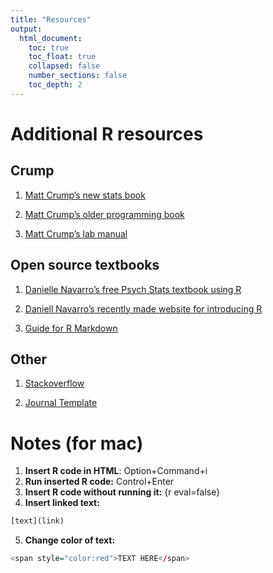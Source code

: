 ```yaml
---
title: "Resources"
output: 
  html_document:
    toc: true
    toc_float: true
    collapsed: false
    number_sections: false
    toc_depth: 2
---
```


# Additional R resources

## Crump

1. [Matt Crump's new stats book](https://crumplab.github.io/statistics/)

2. [Matt Crump's older programming book](https://crumplab.github.io/programmingforpsych/)

3. [Matt Crump's lab manual](https://crumplab.github.io/statisticsLab/)

## Open source textbooks

1. [Danielle Navarro's free Psych Stats textbook using R](https://compcogscisydney.org/learning-statistics-with-r/)

2. [Daniell Navarro's recently made website for introducing R](http://compcogscisydney.org/psyr/)

3. [Guide for R Markdown](https://bookdown.org/yihui/rmarkdown/)

## Other

1. [Stackoverflow](https://stackoverflow.com) 

2. [Journal Template](https://crumplab.github.io/LabJournalWebsite/Journal.html)

# Notes (for mac)

1. **Insert R code in HTML**: Option+Command+i  
2. **Run inserted R code:** Control+Enter  
3. **Insert R code without running it:** {r eval=false}
4. **Insert linked text:** 
```r
[text](link)
```
5. **Change color of text:** 
```r
<span style="color:red">TEXT HERE</span>
```

